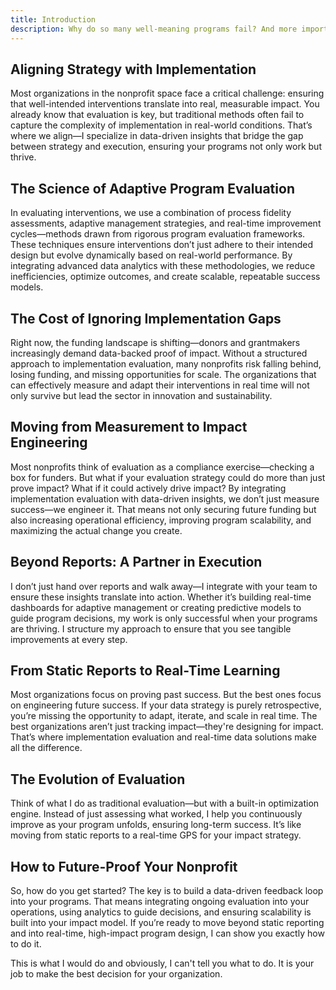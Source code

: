```yaml
---
title: Introduction
description: Why do so many well-meaning programs fail? And more importantly, how can we ensure they succeed?
---
```


## Aligning Strategy with Implementation
Most organizations in the nonprofit space face a critical challenge: ensuring that well-intended interventions translate into real, measurable impact. You already know that evaluation is key, but traditional methods often fail to capture the complexity of implementation in real-world conditions. That’s where we align—I specialize in data-driven insights that bridge the gap between strategy and execution, ensuring your programs not only work but thrive.


## The Science of Adaptive Program Evaluation 
In evaluating interventions, we use a combination of process fidelity assessments, adaptive management strategies, and real-time improvement cycles—methods drawn from rigorous program evaluation frameworks. These techniques ensure interventions don’t just adhere to their intended design but evolve dynamically based on real-world performance. By integrating advanced data analytics with these methodologies, we reduce inefficiencies, optimize outcomes, and create scalable, repeatable success models.



## The Cost of Ignoring Implementation Gaps
Right now, the funding landscape is shifting—donors and grantmakers increasingly demand data-backed proof of impact. Without a structured approach to implementation evaluation, many nonprofits risk falling behind, losing funding, and missing opportunities for scale. The organizations that can effectively measure and adapt their interventions in real time will not only survive but lead the sector in innovation and sustainability.


## Moving from Measurement to Impact Engineering
Most nonprofits think of evaluation as a compliance exercise—checking a box for funders. But what if your evaluation strategy could do more than just prove impact? What if it could actively drive impact? By integrating implementation evaluation with data-driven insights, we don’t just measure success—we engineer it. That means not only securing future funding but also increasing operational efficiency, improving program scalability, and maximizing the actual change you create.


## Beyond Reports: A Partner in Execution
I don’t just hand over reports and walk away—I integrate with your team to ensure these insights translate into action. Whether it’s building real-time dashboards for adaptive management or creating predictive models to guide program decisions, my work is only successful when your programs are thriving. I structure my approach to ensure that you see tangible improvements at every step.



## From Static Reports to Real-Time Learning
Most organizations focus on proving past success. But the best ones focus on engineering future success. If your data strategy is purely retrospective, you’re missing the opportunity to adapt, iterate, and scale in real time. The best organizations aren’t just tracking impact—they're designing for impact. That’s where implementation evaluation and real-time data solutions make all the difference.


## The Evolution of Evaluation

Think of what I do as traditional evaluation—but with a built-in optimization engine. Instead of just assessing what worked, I help you continuously improve as your program unfolds, ensuring long-term success. It’s like moving from static reports to a real-time GPS for your impact strategy.


## How to Future-Proof Your Nonprofit
So, how do you get started? The key is to build a data-driven feedback loop into your programs. That means integrating ongoing evaluation into your operations, using analytics to guide decisions, and ensuring scalability is built into your impact model. If you’re ready to move beyond static reporting and into real-time, high-impact program design, I can show you exactly how to do it. 



This is what I would do and obviously, I can't tell you what to do. It is your job to make the best decision for your organization. 
























